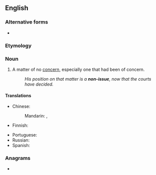 {{also|nonissue}}
==English==

===Alternative forms===
* {{l|en|nonissue}}

===Etymology===
{{prefix|en|non|issue}}

===Noun===
{{en-noun}}

# A matter of no [[concern]], especially one that had been of concern.
#: ''His position on that matter is a '''non-issue''', now that the courts have decided.''

====Translations====
{{trans-top|matter of no concern}}
* Chinese:
*: Mandarin: {{t|cmn|非議題}}, {{t|cmn|非议题|tr=fēiyìtí}}
* Finnish: {{t|fi|[[ei]] [[merkitse]] [[mitään]]}} {{qualifier|is of no concern}}
{{trans-mid}}
* Portuguese: {{t-needed|pt}}
* Russian: {{t-needed|ru}}
* Spanish: {{t-needed|es}}
{{trans-bottom}}

===Anagrams===
* {{anagrams|en|a=einnossu|noniuses}}